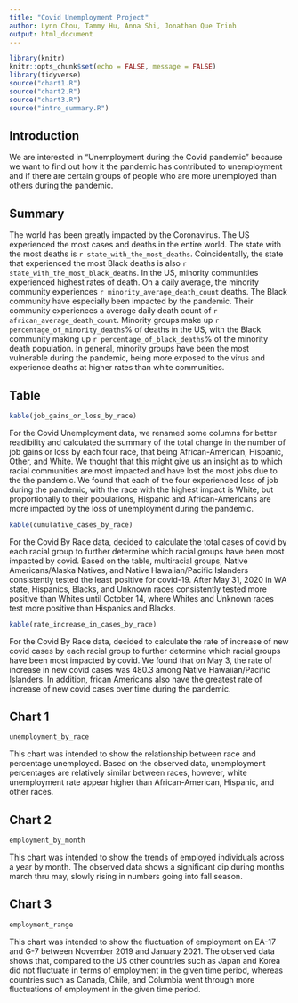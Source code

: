```yaml
---
title: "Covid Unemployment Project"
author: Lynn Chou, Tammy Hu, Anna Shi, Jonathan Que Trinh
output: html_document
---
```


```r
library(knitr)
knitr::opts_chunk$set(echo = FALSE, message = FALSE)
library(tidyverse)
source("chart1.R")
source("chart2.R")
source("chart3.R")
source("intro_summary.R")
```

## Introduction
We are interested in “Unemployment during the Covid pandemic” because we want 
to find out how it the pandemic has contributed to unemployment and if there 
are certain groups of people who are more unemployed than others during the 
pandemic.


## Summary 
The world has been greatly impacted by the Coronavirus. The US experienced the
most cases and deaths in the entire world. The state with the most deaths is 
`r state_with_the_most_deaths`. Coincidentally, the state that experienced the 
most Black deaths is also `r state_with_the_most_black_deaths`. In the US, minority 
communities experienced highest rates of death. On a daily average, the minority 
community experiences `r minority_average_death_count` deaths. The Black community 
have especially been impacted by the pandemic. Their community experiences a average daily 
death count of `r african_average_death_count`. Minority groups make up
`r percentage_of_minority_deaths`% of deaths in the US, with the Black community making up
`r percentage_of_black_deaths`% of the minority death population. In general, minority groups
have been the most vulnerable during the pandemic, being more exposed to the virus and experience 
deaths at higher rates than white communities.

## Table 

```r
kable(job_gains_or_loss_by_race)
```

For the Covid Unemployment data, we renamed some columns for better
readibility and calculated the summary of the total change in the number of
job gains or loss by each four race, that being African-American, Hispanic, 
Other, and White. We thought that this might give us an insight as to
which racial communities are most impacted and have lost the most jobs due to
the the pandemic.
We found that each of the four experienced loss of job during the 
pandemic, with the race with the highest impact is White, but proportionally
to their populations, Hispanic and African-Americans are more impacted by the
loss of unemployment during the pandemic.


```r
kable(cumulative_cases_by_race)
```

For the Covid By Race data, decided to calculate the total cases of covid
by each racial group to further determine which racial groups have been 
most impacted by covid. Based on the table, multiracial groups, 
Native Americans/Alaska Natives, and Native Hawaiian/Pacific Islanders
consistently tested the least positive for covid-19. After May 31, 2020 in 
WA state, Hispanics, Blacks, and Unknown races consistently tested more 
positive than Whites until October 14, where Whites and Unknown races
test more positive than Hispanics and Blacks.


```r
kable(rate_increase_in_cases_by_race)
```


For the Covid By Race data, decided to calculate the rate of increase of new 
covid cases by each racial group to further determine which racial groups 
have been most impacted by covid. We found that on May 3, the rate
of increase in new covid cases was 480.3 among Native Hawaiian/Pacific
Islanders. In addition, frican Americans also have the greatest rate of 
increase of new covid cases over time during the pandemic.



## Chart 1

```r
unemployment_by_race
```

This chart was intended to show the relationship between race and percentage unemployed. Based on the observed data, unemployment percentages are relatively similar between races, however, white unemployment rate appear higher than African-American, Hispanic, and other races.


## Chart 2
```r
employment_by_month
```

This chart was intended to show the trends of employed individuals across a year by month. The observed data shows a significant dip during months march thru may, slowly rising in numbers going into fall season. 


## Chart 3
```r
employment_range
```


This chart was intended to show the fluctuation of employment on EA-17 and G-7 between November 2019 and January 2021. The observed data shows that, compared to the US other countries such as Japan and Korea did not fluctuate in terms of employment in the given time period, whereas countries such as Canada, Chile, and Columbia went through more fluctuations of employment in the given time period. 


